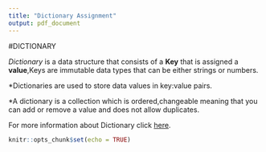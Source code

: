 ```yaml
---
title: "Dictionary Assignment"
output: pdf_document
---
```


#DICTIONARY

_Dictionary_ is a data structure that consists of a **Key** that is assigned a **value**,Keys are immutable data types that can be either strings or numbers.

*Dictionaries are used to store data values in key:value pairs.

*A dictionary is a collection which is ordered,changeable meaning that you can add or remove a value and does not allow duplicates.

For more information about Dictionary click [here](https://www.datacamp.com/community/tutorials/dictionary-python?utm_source=adwords_ppc&utm_campaignid=1455363063&utm_adgroupid=65083631748&utm_device=c&utm_keyword=&utm_matchtype=b&utm_network=g&utm_adpostion=&utm_creative=278443377095&utm_targetid=aud-299261629614:dsa-429603003980&utm_loc_interest_ms=&utm_loc_physical_ms=1012087&gclid=Cj0KCQjw1a6EBhC0ARIsAOiTkrFFLqmK0CDX9FMpBxcQq0VJLA29F9WqRmqogYmHWS2EStZnnGB9_GYaAsG9EALw_wcB).



```r
knitr::opts_chunk$set(echo = TRUE)
```





